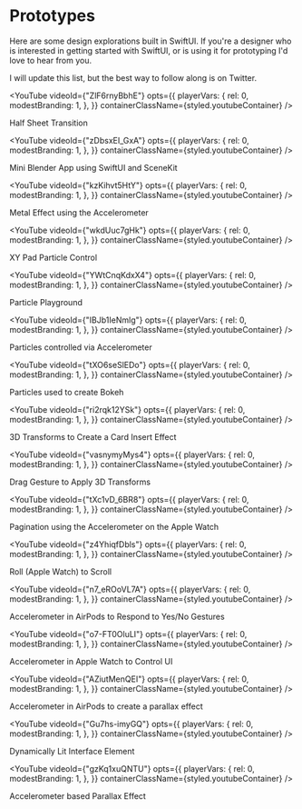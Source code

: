 
<Box className="post">

<Layout>

# Prototypes

Here are some design explorations built in SwiftUI. If you're a designer who is interested in getting started with SwiftUI, or is using it for prototyping I'd love to <Link color="var(--primaryText)" href="https://twitter.com/philipcdavis">hear from you</Link>.

I will update this list, but the best way to follow along is on <Link color="var(--primaryText)" href="https://twitter.com/philipcdavis">Twitter</Link>.

<YouTube
  videoId={"ZlF6rnyBbhE"}
  opts={{
    playerVars: {
      rel: 0,
      modestBranding: 1,
    },
  }}
  containerClassName={styled.youtubeContainer}
/>
<figcaption>Half Sheet Transition</figcaption>

<YouTube
  videoId={"zDbsxEI_GxA"}
  opts={{
    playerVars: {
      rel: 0,
      modestBranding: 1,
    },
  }}
  containerClassName={styled.youtubeContainer}
/>
<figcaption>Mini Blender App using SwiftUI and SceneKit</figcaption>

<YouTube
  videoId={"kzKihvt5HtY"}
  opts={{
    playerVars: {
      rel: 0,
      modestBranding: 1,
    },
  }}
  containerClassName={styled.youtubeContainer}
/>
<figcaption>Metal Effect using the Accelerometer</figcaption>

<YouTube
  videoId={"wkdUuc7gHk"}
  opts={{
    playerVars: {
      rel: 0,
      modestBranding: 1,
    },
  }}
  containerClassName={styled.youtubeContainer}
/>
<figcaption>XY Pad Particle Control</figcaption>

<YouTube
  videoId={"YWtCnqKdxX4"}
  opts={{
    playerVars: {
      rel: 0,
      modestBranding: 1,
    },
  }}
  containerClassName={styled.youtubeContainer}
/>
<figcaption>Particle Playground</figcaption>

<YouTube
  videoId={"IBJb1IeNmlg"}
  opts={{
    playerVars: {
      rel: 0,
      modestBranding: 1,
    },
  }}
  containerClassName={styled.youtubeContainer}
/>
<figcaption>Particles controlled via Accelerometer</figcaption>

<YouTube
  videoId={"tXO6seSlEDo"}
  opts={{
    playerVars: {
      rel: 0,
      modestBranding: 1,
    },
  }}
  containerClassName={styled.youtubeContainer}
/>
<figcaption>Particles used to create Bokeh</figcaption>

<YouTube
  videoId={"ri2rqk12YSk"}
  opts={{
    playerVars: {
      rel: 0,
      modestBranding: 1,
    },
  }}
  containerClassName={styled.youtubeContainer}
/>
<figcaption>3D Transforms to Create a Card Insert Effect</figcaption>

<YouTube
  videoId={"vasnymyMys4"}
  opts={{
    playerVars: {
      rel: 0,
      modestBranding: 1,
    },
  }}
  containerClassName={styled.youtubeContainer}
/>
<figcaption>Drag Gesture to Apply 3D Transforms</figcaption>

<YouTube
  videoId={"tXc1vD_6BR8"}
  opts={{
    playerVars: {
      rel: 0,
      modestBranding: 1,
    },
  }}
  containerClassName={styled.youtubeContainer}
/>
<figcaption>Pagination using the Accelerometer on the Apple Watch</figcaption>

<YouTube
  videoId={"z4YhiqfDbls"}
  opts={{
    playerVars: {
      rel: 0,
      modestBranding: 1,
    },
  }}
  containerClassName={styled.youtubeContainer}
/>
<figcaption>Roll (Apple Watch) to Scroll</figcaption>

<YouTube
  videoId={"n7_eROoVL7A"}
  opts={{
    playerVars: {
      rel: 0,
      modestBranding: 1,
    },
  }}
  containerClassName={styled.youtubeContainer}
/>
<figcaption>Accelerometer in AirPods to Respond to Yes/No Gestures</figcaption>

<YouTube
  videoId={"o7-FT0OluLI"}
  opts={{
    playerVars: {
      rel: 0,
      modestBranding: 1,
    },
  }}
  containerClassName={styled.youtubeContainer}
/>
<figcaption>Accelerometer in Apple Watch to Control UI</figcaption>

<YouTube
  videoId={"AZiutMenQEI"}
  opts={{
    playerVars: {
      rel: 0,
      modestBranding: 1,
    },
  }}
  containerClassName={styled.youtubeContainer}
/>
<figcaption>Accelerometer in AirPods to create a parallax effect</figcaption>

<YouTube
  videoId={"Gu7hs-imyGQ"}
  opts={{
    playerVars: {
      rel: 0,
      modestBranding: 1,
    },
  }}
  containerClassName={styled.youtubeContainer}
/>
<figcaption>Dynamically Lit Interface Element</figcaption>

<YouTube
  videoId={"gzKq1xuQNTU"}
  opts={{
    playerVars: {
      rel: 0,
      modestBranding: 1,
    },
  }}
  containerClassName={styled.youtubeContainer}
/>
<figcaption>Accelerometer based Parallax Effect</figcaption>

</Layout>
</Box>
